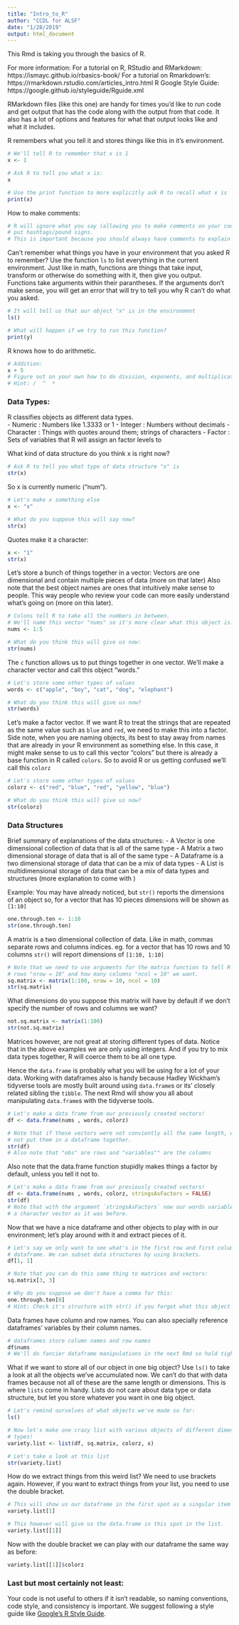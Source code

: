 ```yaml
---
title: "Intro_to_R"
author: "CCDL for ALSF"
date: "1/28/2019"
output: html_document
---
```


This Rmd is taking you through the basics of R.  

For more information:
For a tutorial on R, RStudio and RMarkdown: https://ismayc.github.io/rbasics-book/
For a tutorial on Rmarkdown's: https://rmarkdown.rstudio.com/articles_intro.html
R Google Style Guide: https://google.github.io/styleguide/Rguide.xml

RMarkdown files (like this one) are handy for times you'd like to run code and 
get output that has the code along with the output from that code. 
It also has a lot of options and features for what that output looks like and 
what it includes. 

R remembers what you tell it and stores things like this in it's environment.
```r
# We'll tell R to remember that x is 1
x <- 1

# Ask R to tell you what x is:
x

# Use the print function to more explicitly ask R to recall what x is
print(x)
```

How to make comments:
```r
# R will ignore what you say (allowing you to make comments on your code) if you 
# put hashtags/pound signs.
# This is important because you should always have comments to explain your code
```

Can't remember what things you have in your environment that you asked R to 
remember? Use the function `ls` to list everything in the current environment. 
Just like in math, functions are things that take input, transform or otherwise
do something with it, then give you output. 
Functions take arguments within their parantheses. 
If the arguments don't make sense, you will get an error that will try to tell 
you why R can't do what you asked. 
```r
# It will tell us that our object "x" is in the environment
ls()

# What will happen if we try to run this function?
print(y)
```

R knows how to do arithmetic. 
```r
# Addition:
x + 5
# Figure out on your own how to do division, exponents, and multiplication.
# Hint: /  ^  * 
```

### Data Types: 
R classifies objects as different data types.  
  - Numeric : Numbers like 1.3333 or 1
  - Integer : Numbers without decimals 
  - Character : Things with quotes around them; strings of characters
  - Factor : Sets of variables that R will assign an factor levels to

What kind of data structure do you think x is right now? 
```r
# Ask R to tell you what type of data structure "x" is
str(x)
```

So x is currently numeric ("num"). 
```r
# Let's make x something else
x <- "x"

# What do you suppose this will say now? 
str(x)
```

Quotes make it a character: 
```r
x <- "1"
str(x)
```

Let's store a bunch of things together in a vector: 
Vectors are one dimensional and contain multiple pieces of data (more on that 
later)
Also note that the best object names are ones that intuitively make sense to people. 
This way people who review your code can more easily understand what's going on
(more on this later).
```r
# Colons tell R to take all the numbers in between. 
# We'll name this vector "nums" so it's more clear what this object is. 
nums <- 1:5

# What do you think this will give us now: 
str(nums)
```

The `c` function allows us to put things together in one vector.
We'll make a character vector and call this object "words. "
```r
# Let's store some other types of values 
words <- c("apple", "boy", "cat", "dog", "elephant")

# What do you think this will give us now?
str(words)
```

Let's make a factor vector. 
If we want R to treat the strings that are repeated as the same value such as 
`blue` and `red`, we need to make this into a factor. 
Side note, when you are naming objects, its best to stay away from names that are
already in your R environment as something else. 
In this case, it might make sense to us to call this vector "colors" but there is
already a base function in R called `colors`. 
So to avoid R or us getting confused we'll call this `colorz`
```r
# Let's store some other types of values 
colorz <- c("red", "blue", "red", "yellow", "blue")

# What do you think this will give us now?
str(colorz)
```

### Data Structures
Brief summary of explanations of the data structures:
- A Vector is one dimensional collection of data that is all of the same type
- A Matrix a two dimensional storage of data that is all of the same type
- A Dataframe is a two dimensional storage of data that can be a mix of data types
- A List is multidimensional storage of data that can be a mix of data types and 
structures (more explanation to come with )

Example: You may have already noticed, but `str()` reports the dimensions of an object
so, for a vector that has 10 pieces dimensions will be shown as `[1:10]`
```r
one.through.ten <- 1:10
str(one.through.ten)
```

A matrix is a two dimensional collection of data. Like in math, commas separate
rows and columns indices. 
eg. for a vector that has 10 rows and 10 columns `str()` will report dimensions of `[1:10, 1:10]`
```r
# Note that we need to use arguments for the matrix function to tell R how many 
# rows "nrow = 10" and how many columns "ncol = 10" we want. 
sq.matrix <- matrix(1:100, nrow = 10, ncol = 10)
str(sq.matrix)
```

What dimensions do you suppose this matrix will have by default if we don't 
specify the number of rows and columns we want? 
```r
not.sq.matrix <- matrix(1:100)
str(not.sq.matrix)
```

Matrices however, are not great at storing different types of data. Notice
that in the above examples we are only using integers. 
And if you try to mix data types together, R will coerce them to be all one type.

Hence the `data.frame` is probably what you will be using for a lot of your data. 
Working with dataframes also is handy because Hadley Wickham's tidyverse tools 
are mostly built around using `data.frame`s or its' closely related sibling the 
`tibble`. The next Rmd will show you all about manipulating `data.frame`s with the 
tidyverse tools. 
```r
# Let's make a data frame from our previously created vectors!
df <- data.frame(nums , words, colorz)

# Note that if these vectors were not conviently all the same length, we could 
# not put them in a dataframe together.  
str(df)
# Also note that "obs" are rows and "variables"" are the columns
```
Also note that the data.frame function stupidly makes things a factor by default,
unless you tell it not to.
```r
# Let's make a data frame from our previously created vectors!
df <- data.frame(nums , words, colorz, stringsAsFactors = FALSE)
str(df)
# Note that with the argument `stringsAsFactors` now our words variable remains 
# a character vector as it was before. 
```

Now that we have a nice dataframe and other objects to play with in our 
environment; let's play around with it and extract pieces of it. 
```r
# Let's say we only want to see what's in the first row and first column of this
# dataframe. We can subset data structures by using brackets. 
df[1, 1]

# Note that you can do this same thing to matrices and vectors: 
sq.matrix[3, 3]

# Why do you suppose we don't have a comma for this: 
one.through.ten[8]
# Hint: Check it's structure with str() if you forgot what this object looks like. 
```

Data frames have column and row names. You can also specially reference dataframes'
variables by their column names. 
```r
# dataframes store column names and row names 
df$nums
# We'll do fancier dataframe manipulations in the next Rmd so hold tight!
```

What if we want to store all of our object in one big object? 
Use `ls()` to take a look at all the objects we've accumulated now. 
We can't do that with data frames because not all of these are the same length 
or dimensions. 
This is where `lists` come in handy.
Lists do not care about data type or data structure, but let you store whatever
you want in one big object. 
```r
# Let's remind ourselves of what objects we've made so far: 
ls()

# Now let's make one crazy list with various objects of different dimensions and
# types!
variety.list <- list(df, sq.matrix, colorz, x)

# Let's take a look at this list 
str(variety.list)
```
How do we extract things from this weird list? We need to use brackets again. 
However, if you want to extract things from your list, you need to use the 
double bracket. 
```r
# This will show us our dataframe in the first spot as a singular item
variety.list[1]

# This however will give us the data.frame in this spot in the list. 
variety.list[[1]]
```

Now with the double bracket we can play with our dataframe the same way as before: 
```r
variety.list[[1]]$colorz
```

### Last but most certainly not least: 
Your code is not useful to others if it isn't readable, so naming conventions,  
code style, and consistency is important. 
We suggest following a style guide like [Google's R Style Guide](https://google.github.io/styleguide/Rguide.xml). 








